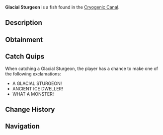 {{FishInfobox
|image          = Glacial Sturgeon.png
|rarity         = Mythical
|sea            = First Sea
|location       = [[Cryogenic Canal]]
|sublocation    = 
|sources        = Fishing Rod
|radar_location = 
|prog_speed     = -40
|xp             = 2200
|weather        = 
|time           = Night
|season         = Winter
|bait           = Truffle Worm
|base_weight    = 500
|base_value     = 7000
|weight_range   = 250
|base_chance    = 0.01
|base_resil     = 15
}}
'''Glacial Sturgeon''' is a {{Rarity|Mythical}} fish found in the [[Cryogenic Canal]].

== Description ==
{{Description|A massive, ancient fish with icy armor-like scales and a frosted dorsal fin, marking it as one of the oldest species in these waters.|Bestiary Entry}}

== Obtainment ==
{{Description|Dwells in the oldest, deepest parts of the frozen waters.|Bestiary Hint}}
{{Fish Availability|
Cryogenic Canal
|top_rods      = 
Leviathan's Fang Rod\130463.83\363735.04;
Free Spirit Rod\124693.45\380180.76;
Trident Rod\113804.84\346982.25;
Great Rod of Oscar\93136.9\206834.66;
No-Life Rod\92523.71\267650.07;
Resourceful Rod\69106.31\178229.86;
Destiny Rod\71280.64\168237.95;
Azure Of Lagoon\91926.15\297723.52;
Avalanche Rod\61461.26\182726.42;
Brother's Rod\73206.2\212604.25;
Depthseeker Rod\68834.17\207031.96;
Ethereal Prism Rod\92169.95\216110.57;
Astralhook Rod\91892.17\216879.17;
Seraphic Rod\90874.69\225560.03;
Rod Of The Forgotten Fang\84125.25\217212.94;
Challenger's Rod\83398.2\229943.24;
Blazebringer Rod\79581.48\222432.34;
Rod Of The Depths\74959.62\193425;
Zeus Rod\74535.81\208334.52;
Verdant Shear Rod\74281.75\216596.72;
Rod Of The Exalted One\73089.18\181955.95;
Volcanic Rod\58146.22\174207.34;
Steady Rod\20700.13\81356.51
|recommended   = Trident Rod
}}

== Catch Quips ==
When catching a Glacial Sturgeon, the player has a chance to make one of the following exclamations:
* A GLACIAL STURGEON!
* ANCIENT ICE DWELLER!
* WHAT A MONSTER!

== Change History ==
{{Change History|{{subst:Current Version}}}}

== Navigation ==
{{Fish Navbox|Cryogenic Canal}}